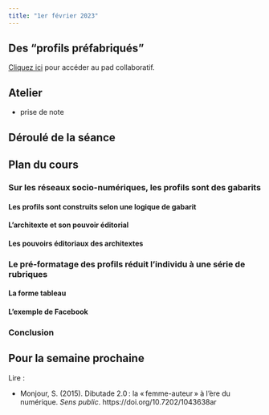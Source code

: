 ```yaml
---
title: "1er février 2023"
---
```


## Des "profils préfabriqués"

::: {.callout-note}

[Cliquez ici](https://demo.hedgedoc.org/sE80V7f8RAy8_LJeIOnvJA#) pour accéder au pad collaboratif.

:::

## Atelier

- prise de note

## Déroulé de la séance

::: {.callout-note}

## Plan du cours

### Sur les réseaux socio-numériques, les profils sont des gabarits

#### Les profils sont construits selon une logique de gabarit

#### L'architexte et son pouvoir éditorial

#### Les pouvoirs éditoriaux des architextes

### Le pré-formatage des profils réduit l'individu à une série de rubriques

#### La forme tableau

#### L'exemple de Facebook

### Conclusion

:::

## Pour la semaine prochaine 

Lire : 

- Monjour, S. (2015). Dibutade 2.0 : la « femme-auteur » à l’ère du numérique. *Sens public*. https://doi.org/10.7202/1043638ar